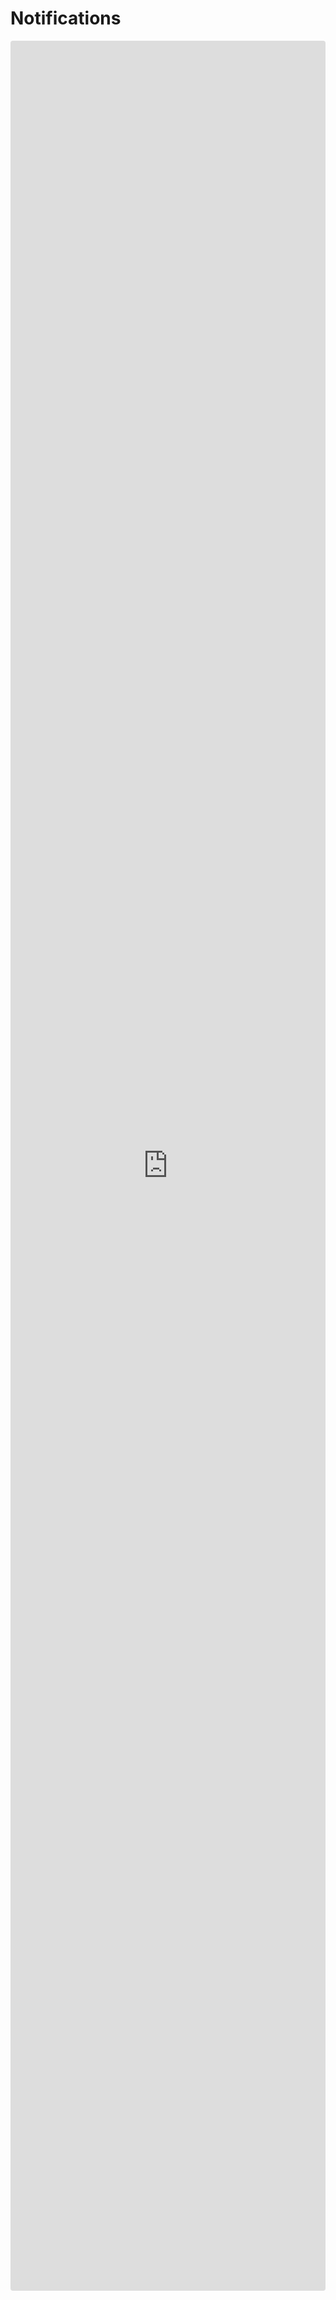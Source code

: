 # Notifications

<iframe
  src="https://codesandbox.io/embed/github/awslabs/green-boost/tree/feat-improve-docs/docs/demos/notifications"
  style="width:100%; height:90vh; border:0; border-radius: 4px; overflow:hidden;"
  allow="accelerometer; ambient-light-sensor; camera; encrypted-media; geolocation; gyroscope; hid; microphone; midi; payment; usb; vr; xr-spatial-tracking"
  sandbox="allow-forms allow-modals allow-popups allow-presentation allow-same-origin allow-scripts"
></iframe>
